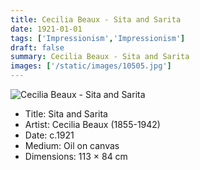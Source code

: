 ```yaml
---
title: Cecilia Beaux - Sita and Sarita
date: 1921-01-01
tags: ['Impressionism','Impressionism']
draft: false
summary: Cecilia Beaux - Sita and Sarita
images: ['/static/images/10505.jpg']
---
```


![Cecilia Beaux - Sita and Sarita](/static/images/10505.jpg)

* Title: Sita and Sarita
* Artist: Cecilia Beaux (1855-1942)
* Date: c.1921
* Medium: Oil on canvas
* Dimensions: 113 × 84 cm


